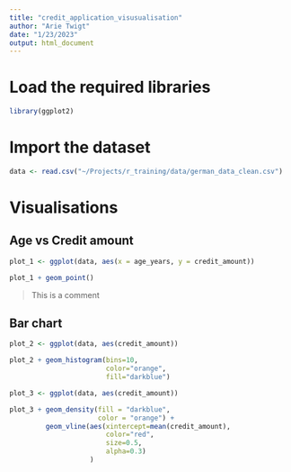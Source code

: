 ```yaml
---
title: "credit_application_visusualisation"
author: "Arie Twigt"
date: "1/23/2023"
output: html_document
---
```


# Load the required libraries


```r
library(ggplot2)
```


# Import the dataset


```r
data <- read.csv("~/Projects/r_training/data/german_data_clean.csv")
```


# Visualisations


## Age vs Credit amount

```r
plot_1 <- ggplot(data, aes(x = age_years, y = credit_amount))
```

```r
plot_1 + geom_point()
```


> This is a comment


## Bar chart


```r
plot_2 <- ggplot(data, aes(credit_amount))
```

```r
plot_2 + geom_histogram(bins=10,
                        color="orange",
                        fill="darkblue")
```

```r
plot_3 <- ggplot(data, aes(credit_amount))
```


```r
plot_3 + geom_density(fill = "darkblue",
                      color = "orange") + 
         geom_vline(aes(xintercept=mean(credit_amount),
                        color="red",
                        size=0.5,
                        alpha=0.3)
                    )
```


